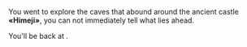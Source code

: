 
You went to explore the caves that abound around the ancient castle **«Himeji»**, you can not immediately tell what lies ahead.

You'll be back at **<ExploreJobTimer />**.